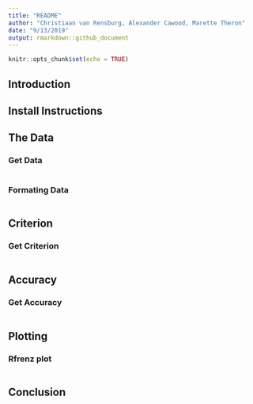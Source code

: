 ```yaml
---
title: "README"
author: "Christiaan van Rensburg, Alexander Cawood, Marette Theron"
date: "9/13/2019"
output: rmarkdown::github_document
---
```


```r
knitr::opts_chunk$set(echo = TRUE)
```
## Introduction

## Install Instructions

## The Data 

### Get Data
```r

```

### Formating Data
```r

```

## Criterion

### Get Criterion

```r

```


## Accuracy 

### Get Accuracy
```r

```

## Plotting

### Rfrenz plot
```r

```

## Conclusion


